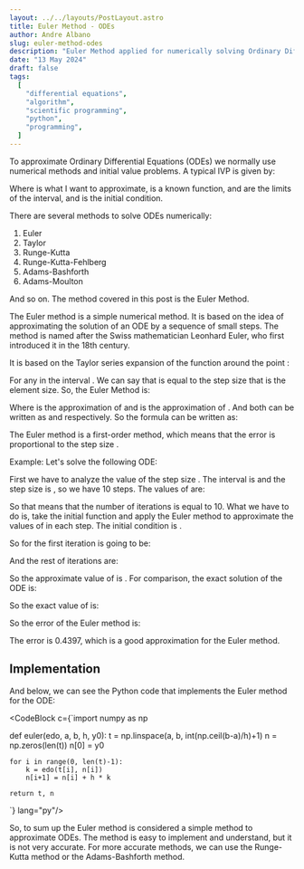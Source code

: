 ```yaml
---
layout: ../../layouts/PostLayout.astro
title: Euler Method - ODEs
author: Andre Albano
slug: euler-method-odes
description: "Euler Method applied for numerically solving Ordinary Differential Equations."
date: "13 May 2024"
draft: false
tags:
  [
    "differential equations",
    "algorithm",
    "scientific programming",
    "python",
    "programming",
  ]
---
```


To approximate Ordinary Differential Equations (ODEs) we normally use numerical methods and initial value problems.
A typical IVP is given by:

<Latex centered={true} f="\frac{\delta y}{\delta t} = f(y,\ t);\ a \le t \le b;\ y(a) = \alpha" />

Where <Latex f="y(t)"/> is what I want to approximate, <Latex f="f(y,\ t)"/> is a known
function, <Latex f="a"/> and <Latex f="b"/> are the limits of the interval, and <Latex f="\alpha"/>
is the initial condition.

There are several methods to solve ODEs numerically:

1. Euler
2. Taylor
3. Runge-Kutta
4. Runge-Kutta-Fehlberg
5. Adams-Bashforth
6. Adams-Moulton

And so on. The method covered in this post is the Euler Method.

The Euler method is a simple numerical method. It is based on the idea of approximating the solution
of an ODE by a sequence of small steps. The method is named after the Swiss mathematician Leonhard
Euler, who first introduced it in the 18th century.

It is based on the Taylor series expansion of the function <Latex f="y(t)"/> around the point <Latex f="t_i"/>:

<Latex centered={true} f="y(t_{i+1}) = y(t_i) + (t_{i+1}-t_{i}) \cdot y'(t_i) + \frac{(t_{i+1}-t_{i})^{2}}{2}y''(\xi_{i})" />

For any <Latex f="\xi_{i}"/> in the interval <Latex f="[t_i, t_{i+1}]"/>. We can say that <Latex f="(t_{i+1}-t_{i})"/> is equal
to the step size <Latex f="h"/> that is the element size. So, the Euler Method is:

<Latex centered={true} f="y_{i+1} = y_i + h \cdot f(y_i,\ t_i)" />

Where <Latex f="y_i"/> is the approximation of <Latex f="y(t_i)"/> and <Latex f="y_{i+1}"/> is the approximation of <Latex f="y(t_{i+1})"/>.
And both can be written as <Latex f="\omega_i"/> and <Latex f="\omega_{i+1}"/> respectively. So the formula can be written as:

<Latex centered={true}
  f="
\omega_{0} = y(t_{0}) = \alpha \\ 
\omega_{i + 1} = \omega_{i} + h \cdot f(\omega_{i}, t_{i})
"
/>

The Euler method is a first-order method, which means that the error is proportional to the step size <Latex f="h"/>.

Example: Let's solve the following ODE:

<Latex centered={true} f="\frac{\delta y}{\delta t} = y - t^{2} + 1;\ 0 \le t \le 2;\ y(0) = 0.5 ;\ h = 0.2" />

First we have to analyze the value of the step size <Latex f="h"/>. The interval is <Latex f="[0, 2]"/>
and the step size is <Latex f="0.2"/>, so we have 10 steps. The values of <Latex f="t"/> are:

<Latex centered={true} f="t_0 = 0.0, t_1 = 0.2, t_2 = 0.4, t_3 = 0.6, t_4 = 0.8, " />
<Latex centered={true} f="t_5 = 1.0, t_6 = 1.2, t_7 = 1.4, t_8 = 1.6, t_9 = 1.8" />

So that means that the number of iterations is equal to 10. What we have to do is, take the initial
function <Latex f="\frac{\delta y}{\delta t} = y' = y - t^{2} + 1 = f(\omega_i,\ t_i)" /> and apply the Euler method
to approximate the values of <Latex f="y"/> in each step.
The initial condition is <Latex f="y(0) = 0.5" />.

<Latex centered={true} f="\omega_{0} = 0.5" />

<Latex centered={true} f="\omega_{i + 1} = \omega_{i} + h \cdot (\omega_{i} - t_{i}^{2} + 1)" />

So <Latex f="\omega_{0 + 1} = \omega_{1}"/> for the first iteration is going to be:

<Latex centered={true} f="\omega_{1} = 0.5 + 0.2 \cdot (0.5 - 0^{2} + 1) = 0.8" />

And the rest of iterations are:

<Latex centered={true} f="\omega_{2} = 0.8 + 0.2 \cdot (0.8 - 0.2^{2} + 1) = 1.152" />

<Latex centered={true} f="\omega_{3} = 1.152 + 0.2 \cdot (1.152 - 0.4^{2} + 1 = 1.5504" />

<Latex centered={true} f="\omega_{4} = 1.5504 + 0.2 \cdot (1.5504 - 0.6^{2} + 1) = 1.9884" />

<Latex centered={true} f="\omega_{5} = 1.9884 + 0.2 \cdot (1.9884 - 0.8^{2} + 1) = 2.4580" />

<Latex centered={true} f="\omega_{6} = 2.4580 + 0.2 \cdot (2.4580 - 1.0^{2} + 1) = 2.9498" />

<Latex centered={true} f="\omega_{7} = 2.9498 + 0.2 \cdot (2.9498 - 1.2^{2} + 1) = 3.4517" />

<Latex centered={true} f="\omega_{8} = 3.4517 + 0.2 \cdot (3.4517 - 1.4^{2} + 1) = 3.9501" />

<Latex centered={true} f="\omega_{9} = 3.9501 + 0.2 \cdot (3.9501 - 1.6^{2} + 1) = 4.4281" />

<Latex centered={true} f="\omega_{10} = 4.4281 + 0.2 \cdot (4.4281 - 1.8^{2} + 1) = 4.8657" />

So the approximate value of <Latex f="y(2)"/> is <Latex f="\omega_{10} = 4.8657" />. For comparison, the exact solution of the ODE is:

<Latex centered={true} f="y(t) = t^{2} + 2t + 1 - 0.5e^{t}" />

So the exact value of <Latex f="y(2)"/> is:

<Latex centered={true} f="y(2) = 2^{2} + 2 \cdot 2 + 1 - 0.5e^{2} = 5.3054" />

So the error of the Euler method is:

<Latex centered={true} f="\text{Error} = |4.8657 - 5.3054| = 0.4397" />

The error is 0.4397, which is a good approximation for the Euler method.

## Implementation

And below, we can see the Python code that implements the Euler method for the ODE:

<CodeBlock c={`import numpy as np

def euler(edo, a, b, h, y0):
    t = np.linspace(a, b, int(np.ceil(b-a)/h)+1)
    n = np.zeros(len(t))
    n[0] = y0

    for i in range(0, len(t)-1):
        k = edo(t[i], n[i])
        n[i+1] = n[i] + h * k

    return t, n
`} lang="py"/>

So, to sum up the Euler method is considered a simple method to approximate ODEs. The method is easy
to implement and understand, but it is not very accurate. For more accurate methods, we can use the
Runge-Kutta method or the Adams-Bashforth method.